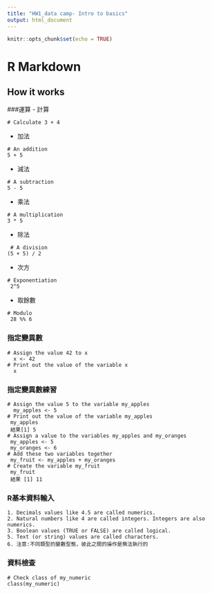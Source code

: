 ```yaml
---
title: "HW1_data camp- Intro to basics"
output: html_document
---
```


```r
knitr::opts_chunk$set(echo = TRUE)
```

# R Markdown
## How it works 
###運算
- 計算
```
# Calculate 3 + 4
```
  - 加法
```
# An addition
5 + 5 
```
  - 減法
```
# A subtraction
5 - 5 
```
  - 乘法
```
# A multiplication
3 * 5
```
  - 除法
```
 # A division
(5 + 5) / 2 
```
  - 次方
```
# Exponentiation
 2^5
```
  - 取餘數
```
# Modulo
 28 %% 6
```

### 指定變異數
```
# Assign the value 42 to x
  x <- 42
# Print out the value of the variable x
  x
```
### 指定變異數練習
```
# Assign the value 5 to the variable my_apples
  my_apples <- 5
# Print out the value of the variable my_apples
 my_apples
 結果[1] 5
# Assign a value to the variables my_apples and my_oranges
 my_apples <- 5
 my_oranges <- 6
# Add these two variables together
 my_fruit <- my_apples + my_oranges
# Create the variable my_fruit
 my_fruit
 結果 [1] 11
```
### R基本資料輸入
```
1. Decimals values like 4.5 are called numerics.
2. Natural numbers like 4 are called integers. Integers are also numerics.
3. Boolean values (TRUE or FALSE) are called logical.
5. Text (or string) values are called characters.
6. 注意:不同類型的變數型態，彼此之間的操作是無法執行的
``` 
### 資料檢查
```
# Check class of my_numeric
class(my_numeric)
```
